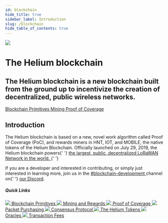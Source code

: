 ```yaml
---
id: blockchain
hide_title: true
sidebar_label: Introduction
slug: /blockchain
hide_table_of_contents: true
---
```



<div class="container" style={{ padding: 0, marginBottom: 60 }}>
  <div class="row">
    <div class="col col--12">
      <div class="flex">
        <img className="headericon" src={useBaseUrl('img/blockchain/blockchainicon.png')} />
        <div className="headertext">
          <h1 style={{ marginTop: 0 }}>The Helium blockchain</h1>
          <h2 className="subtitle">
            The Helium blockchain is a new blockchain built from the ground up to incentivize the
            creation of decentralized, public wireless networks.
          </h2>
          <div>
            <a href="/blockchain/blockchain-primitives">
              <span class="badge badge--secondary">Blockchain Primitives</span>
            </a>
            <a href="/blockchain/mining">
              <span class="badge badge--secondary">Mining</span>
            </a>
            <a href="/blockchain/proof-of-coverage">
              <span class="badge badge--secondary">Proof of Coverage</span>
            </a>
          </div>
        </div>
      </div>
    </div>
  </div>
</div>

<div class="container" style={{ padding: 0 }}>
  <div class="row">
    <div class="col col--12">
      <h2>Introduction</h2>
    </div>
    <div class="col col--6">
      <p>
        The Helium blockchain is based on a new, novel work algorithm called Proof of Coverage
        (PoC), and rewards miners in HNT, IOT, and MOBILE, the native tokens of the Helium
        Blockchain. Officially launched on July 29, 2019, the Helium blockchain powers{' '}
        <a href="https://explorer.helium.com">
          the largest, public, decentralized LoRaWAN Network in the world.
        </a>{' '}
      </p>
      <p style={{ marginBottom: 50 }}>
        If you are a developer and interested in contributing, or simply just interested in learning
        more, join us in the <a href="discord://discord.com/channels/404106811252408320/730245219974381708"> #blockchain-development </a> channel on{' '}
        <a href="https://discord.gg/helium">our Discord</a>.
      </p>
    </div>
    <div class="col col--5 col--offset-1 " style={{ marginBottom: 100 }}>
      <h5 style={{ marginTop: 0 }}>Quick Links</h5>
      <a className="block" href="/blockchain/blockchain-primitives">
        <img className="docicon" src={useBaseUrl('img/icons/docicon.svg')} /> Blockchain Primitives
      </a>
      <a className="block" href="/blockchain/mining">
        <img className="docicon" src={useBaseUrl('img/icons/docicon.svg')} /> Mining and Rewards
      </a>
      <a className="block" href="/blockchain/proof-of-coverage">
        <img className="docicon" src={useBaseUrl('img/icons/docicon.svg')} /> Proof of Coverage
      </a>
      <a className="block" href="/blockchain/packet-purchasing">
        <img className="docicon" src={useBaseUrl('img/icons/docicon.svg')} /> Packet Purchasing
      </a>
      <a className="block" href="/blockchain/consensus-protocol">
        <img className="docicon" src={useBaseUrl('img/icons/docicon.svg')} /> Consensus Protocol
      </a>
      <a className="block" href="/blockchain/helium-token">
        <img className="docicon" src={useBaseUrl('img/icons/docicon.svg')} /> The Helium Tokens
      </a>
      <a className="block" href="/blockchain/oracles">
        <img className="docicon" src={useBaseUrl('img/icons/docicon.svg')} /> Oracles
      </a>
      <a className="block" href="/blockchain/transaction-fees">
        <img className="docicon" src={useBaseUrl('img/icons/docicon.svg')} /> Transaction Fees
      </a>
    </div>

  </div>
</div>

